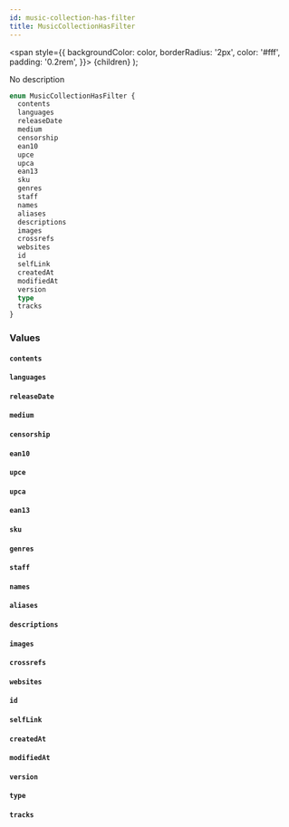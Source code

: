 ```yaml
---
id: music-collection-has-filter
title: MusicCollectionHasFilter
---
```


<span
style={{
      backgroundColor: color,
      borderRadius: '2px',
      color: '#fff',
      padding: '0.2rem',
    }}>
{children}
</span>
);

No description

```graphql
enum MusicCollectionHasFilter {
  contents
  languages
  releaseDate
  medium
  censorship
  ean10
  upce
  upca
  ean13
  sku
  genres
  staff
  names
  aliases
  descriptions
  images
  crossrefs
  websites
  id
  selfLink
  createdAt
  modifiedAt
  version
  type
  tracks
}
```

### Values

#### `contents`

#### `languages`

#### `releaseDate`

#### `medium`

#### `censorship`

#### `ean10`

#### `upce`

#### `upca`

#### `ean13`

#### `sku`

#### `genres`

#### `staff`

#### `names`

#### `aliases`

#### `descriptions`

#### `images`

#### `crossrefs`

#### `websites`

#### `id`

#### `selfLink`

#### `createdAt`

#### `modifiedAt`

#### `version`

#### `type`

#### `tracks`
